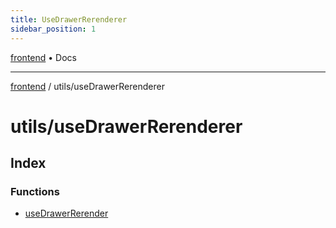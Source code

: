 ```yaml
---
title: UseDrawerRerenderer
sidebar_position: 1
---
```


[frontend](./useDrawerRerenderer/../..) • Docs

***

[frontend](./useDrawerRerenderer/../..) / utils/useDrawerRerenderer

# utils/useDrawerRerenderer

## Index

### Functions

- [useDrawerRerender](./useDrawerRerenderer/functions/useDrawerRerender)
